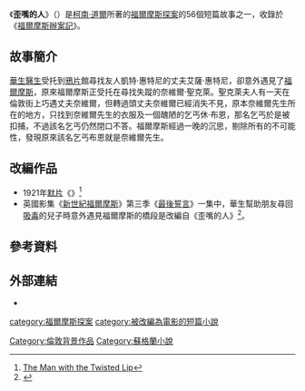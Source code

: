 {{noteTA
|1=zh-hk:福爾摩斯辦案記;zh-cn:福尔摩斯冒险史;zh-tw:福爾摩斯冒險史;
|2=zh-tw:亞瑟;zh-cn:阿瑟;zh-hk:阿瑟;
|3=zh-cn:神探夏洛克;zh-tw:新世紀福爾摩斯;zh-hk:新福爾摩斯;
}}
{{infobox Book | 
| name            = 歪嘴的人
|  title_orig    = '''''The Man with the Twisted Lip'''''
|image =Twis-05.jpg
|   image_caption =1891年[[西德尼·佩吉特|西德尼·佩吉特]]的插畫。
| author        = [[柯南·道爾|柯南·道爾]]
| country         = {{UK}}
| language        = [[英文|英文]]
| series          = [[福爾摩斯探案|福爾摩斯探案]]
|  genre         = [[短篇小說|短篇小說]]
|   release_date  = 1892年
}}
《'''歪嘴的人'''》（{{lang-en|The Man with the Twisted Lip}}）是[[柯南·道爾|柯南·道爾]]所著的[[福爾摩斯探案|福爾摩斯探案]]的56個短篇故事之一，收錄於《[[福爾摩斯辦案記|福爾摩斯辦案記]]》。

==故事簡介==
[[華生醫生|華生醫生]]受托到[[鴉片|鴉片]]館尋找友人凱特·惠特尼的丈夫艾薩·惠特尼，卻意外遇見了[[福爾摩斯|福爾摩斯]]，原來福爾摩斯正受托在尋找失蹤的奈維爾·聖克萊。聖克萊夫人有一天在倫敦街上巧遇丈夫奈維爾，但轉過頭丈夫奈維爾已經消失不見，原本奈維爾先生所在的地方，只找到奈維爾先生的衣服及一個醜陋的乞丐休·布恩，那名乞丐於是被扣捕，不過該名乞丐仍然閉口不答。福爾摩斯經過一晚的沉思，剔除所有的不可能性，發現原來該名乞丐布恩就是奈維爾先生。

==改編作品==
* 1921年[[默片|默片]]《{{le|歪嘴的人 (電影)|The Man with the Twisted Lip (film)|歪嘴的人}}》<ref>[https://web.archive.org/web/20080705161532/http://www.silentera.com/PSFL/data/M/ManwiththeTwistedLip1921.html The Man with the Twisted Lip]</ref>
* 英國影集《[[新世紀福爾摩斯|新世紀福爾摩斯]]》第三季《[[最後誓言|最後誓言]]》一集中，華生幫助朋友尋回[[吸毒|吸毒]]的兒子時意外遇見福爾摩斯的橋段是改編自《歪嘴的人》<ref>{{Cite web|url=https://www.denofgeek.com/tv/sherlock/28843/sherlock-his-last-vow-qa-with-steven-moffat-amanda-abbington-lars-mikkelsen-more|title=Sherlock: His Last Vow Q&A with Steven Moffat, Amanda Abbington, Lars Mikkelsen & more...|accessdate=2019-01-15|date=2014-01-14|publisher=Den of Geek|language=en|archive-date=2019-11-29|archive-url=https://web.archive.org/web/20191129165842/https://www.denofgeek.com/tv/sherlock/28843/sherlock-his-last-vow-qa-with-steven-moffat-amanda-abbington-lars-mikkelsen-more|dead-url=no}}</ref>。

==參考資料==
<references />

==外部連結==
{{commons category|The Man with the Twisted Lip}}
* {{librivox book | title=The Man with the Twisted Lip | author=Sir Arthur Conan Doyle}}

{{福爾摩斯辦案記}}
{{DEFAULTSORT:Man With The Twisted Lip}}
[[category:福爾摩斯探案|category:福爾摩斯探案]]
[[category:被改編為電影的短篇小說|category:被改編為電影的短篇小說]]
[[Category:倫敦背景作品|Category:倫敦背景作品]]
[[Category:蘇格蘭小說|Category:蘇格蘭小說]]